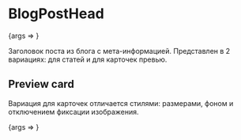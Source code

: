 
<Meta title="BlogPostHead" component={BlogPostHead} />

# BlogPostHead

<Canvas>
  <Story
    name="Basic"
    args={{
      title: 'Заголовок статьи',
      thumbnail: { src: 'assets/how-gatsby-blogs-work.jpg' },
      publishDate: '04 сентября 2020',
      publishDateStrict: '2020-09-04',
      timeToRead: 12,
      isPreview: false,
    }}
  >
    {args => <BlogPostHead {...args} />}
  </Story>
</Canvas>

Заголовок поста из блога с мета-информацией. Представлен в 2 вариациях: для статей и для карточек превью.

<ArgsTable story="." />

## Preview card

Вариация для карточек отличается стилями: размерами, фоном и отключением фиксации изображения.

<Canvas>
  <Story
    name="Preview card"
    args={{
      title: 'Заголовок статьи',
      thumbnail: { src: 'assets/how-gatsby-blogs-work.jpg' },
      publishDate: '04 сентября 2020',
      publishDateStrict: '2020-09-04',
      timeToRead: 12,
      isPreview: true,
    }}
  >
    {args => <BlogPostHead {...args} />}
  </Story>
</Canvas>
